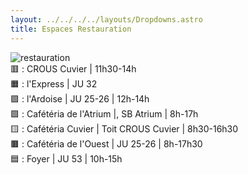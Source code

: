 ```yaml
---
layout: ../../../../layouts/Dropdowns.astro
title: Espaces Restauration
---
```

![restauration](/assets/plans/restauration.png)  
🟥 : CROUS Cuvier | 11h30-14h  
🟧 : l'Express | JU 32  
🟪 : l'Ardoise | JU 25-26 | 12h-14h  
🟩 : Cafétéria de l'Atrium |, SB Atrium | 8h-17h  
🟨 : Cafétéria Cuvier | Toit CROUS Cuvier | 8h30-16h30  
🟫 : Cafétéria de l'Ouest | JU 25-26 | 8h-17h30  
🟦 : Foyer | JU 53 | 10h-15h